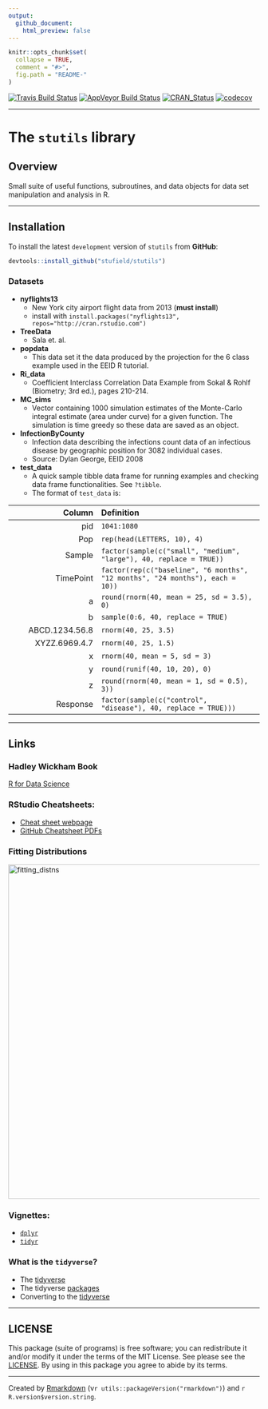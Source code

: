 ```yaml
---
output:
  github_document:
    html_preview: false
---
```



<!-- README.md is generated from README.Rmd. Please edit that file -->


```r
knitr::opts_chunk$set(
  collapse = TRUE,
  comment = "#>",
  fig.path = "README-"
)
```

[![Travis Build Status](https://travis-ci.org/stufield/stutils.svg?branch=master)](https://travis-ci.org/stufield/stutils)
[![AppVeyor Build Status](https://ci.appveyor.com/api/projects/status/github/stufield/stutils?branch=master&svg=true)](https://ci.appveyor.com/project/stufield/stutils)
[![CRAN_Status](http://www.r-pkg.org/badges/version/stutils)](https://cran.r-project.org/package=stutils)
[![codecov](https://codecov.io/gh/stufield/stutils/branch/master/graph/badge.svg)](https://codecov.io/gh/stufield/stutils)


--------------------


# The `stutils` library


## Overview

Small suite of useful functions, subroutines, and data objects for
data set manipulation and analysis in R.


---------------


## Installation
To install the latest `development` version of `stutils` from **GitHub**:

```r
devtools::install_github("stufield/stutils")
```


### Datasets

* **nyflights13**
  + New York city airport flight data from 2013 (**must install**)
  + install with `install.packages("nyflights13", repos="http://cran.rstudio.com")`
* **TreeData**
  + Sala et. al.
* **popdata**
  + This data set it the data produced by the projection for
    the 6 class example used in the EEID R tutorial.
* **Ri_data**
  + Coefficient Interclass Correlation Data Example from Sokal & Rohlf
    (Biometry; 3rd ed.), pages 210-214.
* **MC_sims**
  + Vector containing 1000 simulation estimates of the 
    Monte-Carlo integral estimate (area under curve) for a 
    given function. The simulation is time greedy so these 
    data are saved as an object.
* **InfectionByCounty**
  + Infection data describing the infections count data of an infectious disease
    by geographic position for 3082 individual cases.
  + Source: Dylan George, EEID 2008
* **test_data**
  + A quick sample tibble data frame for running examples and 
    checking data frame functionalities. See `?tibble`.
  + The format of `test_data` is:

| Column          | Definition                  |
| --------------: | :-------------------------- | 
| pid             | `1041:1080`                 |
| Pop             | `rep(head(LETTERS, 10), 4)` |
| Sample          | `factor(sample(c("small", "medium", "large"), 40, replace = TRUE))`           |
| TimePoint       | `factor(rep(c("baseline", "6 months", "12 months", "24 months"), each = 10))` |
| a               | `round(rnorm(40, mean = 25, sd = 3.5), 0)` |
| b               | `sample(0:6, 40, replace = TRUE)`          |
| ABCD.1234.56.8  | `rnorm(40, 25, 3.5)`                       |
| XYZZ.6969.4.7   | `rnorm(40, 25, 1.5)`                       |
| x               | `rnorm(40, mean = 5, sd = 3)`              |
| y               | `round(runif(40, 10, 20), 0)`              |
| z               | `round(rnorm(40, mean = 1, sd = 0.5), 3))` |
| Response        | `factor(sample(c("control", "disease"), 40, replace = TRUE)))` |



-------------



## Links
### Hadley Wickham Book
[R for Data Science](http://r4ds.had.co.nz/)

### RStudio Cheatsheets:
* [Cheat sheet webpage](https://www.rstudio.com/resources/cheatsheets/)
* [GitHub Cheatsheet PDFs](https://github.com/rstudio/cheatsheets)

### Fitting Distributions
<img width="669" alt="fitting_distns" src="https://user-images.githubusercontent.com/25203086/39655576-b7d5595a-4fb7-11e8-9f1a-01714d304afd.png">

### Vignettes:
  * [`dplyr`](https://cran.r-project.org/web/packages/dplyr/vignettes/dplyr.html)
  * [`tidyr`](http://cran.r-project.org/web/packages/tidyr/vignettes/tidy-data.html)

### What is the `tidyverse`?

  * The [tidyverse](https://www.tidyverse.org/)
  * The tidyverse [packages](https://www.tidyverse.org/packages/)
  * Converting to the [tidyverse](http://www.significantdigits.org/2017/10/switching-from-base-r-to-tidyverse/)


---------------------------


## LICENSE

This package (suite of programs) is free software; you can redistribute 
it and/or modify it under the terms of the MIT License.
See please see the [LICENSE](LICENSE).
By using in this package you agree to abide by its terms.


-------------


Created by [Rmarkdown](https://github.com/rstudio/rmarkdown)
(v`r utils::packageVersion("rmarkdown")`) and `r R.version$version.string`. 
